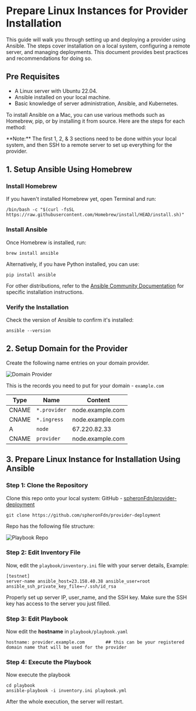 
# Prepare Linux Instances for Provider Installation

This guide will walk you through setting up and deploying a provider using Ansible. The steps cover installation on a local system, configuring a remote server, and managing deployments. This document provides best practices and recommendations for doing so.

## Pre Requisites

- A Linux server with Ubuntu 22.04.
- Ansible installed on your local machine.
- Basic knowledge of server administration, Ansible, and Kubernetes.

To install Ansible on a Mac, you can use various methods such as Homebrew, pip, or by installing it from source. Here are the steps for each method:

<Callout type="info">
**Note:** The first 1, 2, & 3 sections need to be done within your local system, and then SSH to a remote server to set up everything for the provider.
</Callout>


## 1. Setup Ansible Using Homebrew

### Install Homebrew 
If you haven't installed Homebrew yet, open Terminal and run:

```
/bin/bash -c "$(curl -fsSL https://raw.githubusercontent.com/Homebrew/install/HEAD/install.sh)"
```

### Install Ansible
Once Homebrew is installed, run:

```
brew install ansible
```
Alternatively, if you have Python installed, you can use:

```
pip install ansible
```

For other distributions, refer to the [Ansible Community Documentation](https://docs.ansible.com/ansible/latest/installation_guide/installation_distros.html) for specific installation instructions.

### Verify the Installation
Check the version of Ansible to confirm it's installed:

```
ansible --version
```

## 2. Setup Domain for the Provider

Create the following name entries on your domain provider.

![Domain Provider](assets/domain-provider.png)

This is the records you need to put for your domain - `example.com`

| Type | Name           | Content            |
|------|----------------|--------------------|
| CNAME| `*.provider`   | node.example.com   |
| CNAME| `*.ingress`    | node.example.com   |
| A    | `node`         | 67.220.82.33       |
| CNAME| `provider`     | node.example.com   |




## 3. Prepare Linux Instance for Installation Using Ansible

### Step 1: Clone the Repository
Clone this repo onto your local system: GitHub - [spheronFdn/provider-deployment](https://github.com/spheronFdn/provider-deployment)

```
git clone https://github.com/spheronFdn/provider-deployment
```
Repo has the following file structure: 

![Playbook Repo](assets/playbook-repo.png)

### Step 2: Edit Inventory File 

Now, edit the `playbook/inventory.ini` file with your server details, Example:

```
[testnet] 
server-name ansible_host=23.158.40.38 ansible_user=root ansible_ssh_private_key_file=~/.ssh/id_rsa
```

<Callout type="info">
Properly set up server IP, user_name, and the SSH key. Make sure the SSH key has access to the server you just filled.
</Callout>

### Step 3: Edit Playbook
Now edit the **hostname** in `playbook/playbook.yaml`

```
hostname: provider.example.com        ## this can be your registered domain name that will be used for the provider
```

### Step 4: Execute the Playbook
Now execute the playbook 

```
cd playbook
ansible-playbook -i inventory.ini playbook.yml
```
After the whole execution, the server will restart.


<Navigation name="Prepare Linux Instances" />
